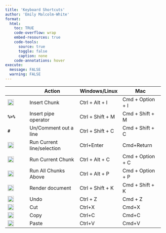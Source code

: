 ```yaml
---
title: 'Keyboard Shortcuts'
author: 'Emily Malcolm-White'
format:
  html: 
    toc: TRUE
    code-overflow: wrap
    embed-resources: true
    code-tools:
      source: true
      toggle: false
      caption: none
    code-annotations: hover
execute: 
  message: FALSE
  warning: FALSE
---
```


|   | Action | Windows/Linux | Mac |
|---------|---------------------|-----------------|-----------------|
| ![](images/insert_chunk){width="20"} | Insert Chunk | Ctrl + Alt + I | Cmd + Option + I |
| **`%>%`** | Insert pipe operator | Ctrl + Shift + M | Cmd + Shift + M |
| **`#`** | Un/Comment out a line | Ctrl + Shift + C | Cmd + Shift + C |
| ![](images/Run_Selected_Line){width="20"} | Run Current line/selection | Ctrl+Enter | Cmd+Return |
| ![](images/Run_Current_Chunk){width="20"} | Run Current Chunk | Ctrl + Alt + C | Cmd + Option + C |
| ![](images/Run_All_Chunks_Above){width="20"} | Run All Chunks Above | Ctrl + Alt + P | Cmd + Option + P |
| ![](images/Render){width="20"} | Render document | Ctrl + Shift + K | Cmd + Shift + K |
| ![](images/undo.png){width="20"} | Undo | Ctrl + Z | Cmd + Z |
| ![](images/cut.png){width="20"} | Cut | Ctrl+X | Cmd+X |
| ![](images/copy.png){width="20"} | Copy | Ctrl+C | Cmd+C |
| ![](images/paste.png){width="20"} | Paste | Ctrl+V | Cmd+V |
